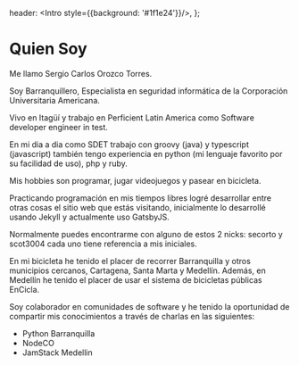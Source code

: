 
  header: <Intro style={{background: '#1f1e24'}}/>,
};



# Quien Soy

Me llamo Sergio Carlos Orozco Torres.

Soy Barranquillero, Especialista en seguridad informática de la Corporación Universitaria Americana.

Vivo en Itagüí y trabajo
en <ExternalLink href="https://nearshore.perficient.com">
Perficient Latin America</ExternalLink>
como <ExternalLink href="https://nearshore.perficient.com/careers/software-engineer-in-test/" target="_blank" rel="noreferrer noopener">
Software developer engineer in test.</ExternalLink>

En mi dia a dia como SDET trabajo con groovy (java) y typescript (javascript)
también tengo experiencia en python (mi lenguaje favorito por su facilidad de uso), php y ruby.

Mis hobbies son programar, jugar videojuegos y pasear en bicicleta.

Practicando programación en mis tiempos libres logré desarrollar entre otras cosas el sitio web que estás visitando,
inicialmente lo desarrollé usando Jekyll y actualmente uso GatsbyJS.

Normalmente puedes encontrarme con alguno de estos 2 nicks:
secorto y scot3004 cada uno tiene referencia a mis iniciales.

En mi bicicleta he tenido el placer de recorrer Barranquilla y otros municipios cercanos, Cartagena, Santa Marta y Medellín.
Además, en Medellín he tenido el placer de usar el sistema de
bicicletas públicas <ExternalLink href="http://www.encicla.gov.co/">EnCicla</ExternalLink>.

Soy colaborador en comunidades de software
y he tenido la oportunidad de compartir mis conocimientos a través de charlas en las siguientes:

- <ExternalLink href="https://pybaq.co/">Python Barranquilla</ExternalLink>
- <ExternalLink href="https://www.meetup.com/es-ES/node_co/">NodeCO</ExternalLink>
- <ExternalLink href="https://www.youtube.com/channel/UCg3CbitWrKu37px9y_wC6Eg">JamStack Medellin</ExternalLink>

<Timeline data={timelineData} />
